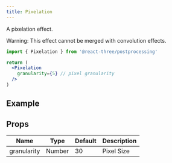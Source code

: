 ```yaml
---
title: Pixelation
---
```


A pixelation effect.

Warning: This effect cannot be merged with convolution effects.

```jsx
import { Pixelation } from '@react-three/postprocessing'

return (
  <Pixelation
    granularity={5} // pixel granularity
  />
)
```

## Example

<Codesandbox id="ed9yo" />

## Props

| Name        | Type   | Default | Description |
| ----------- | ------ | ------- | ----------- |
| granularity | Number | 30      | Pixel Size  |
